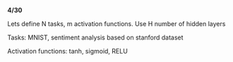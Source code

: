 <b>4/30</b>

Lets define N tasks, m activation functions.
Use H number of hidden layers

Tasks:
MNIST,
sentiment analysis based on stanford dataset


Activation functions: 
tanh,
sigmoid,
RELU
